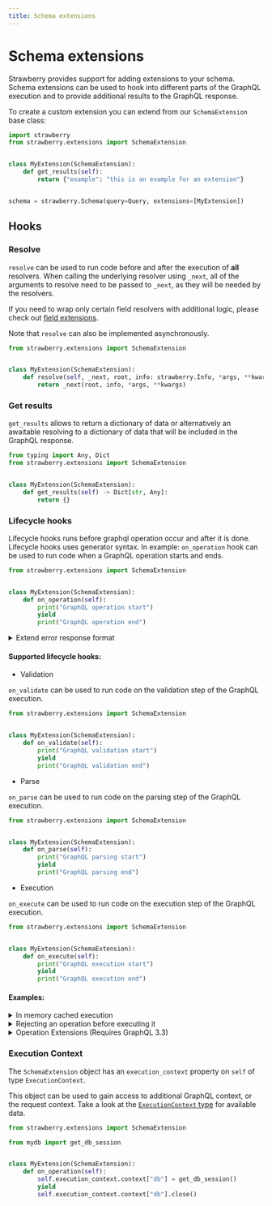 ```yaml
---
title: Schema extensions
---
```


# Schema extensions

Strawberry provides support for adding extensions to your schema. Schema
extensions can be used to hook into different parts of the GraphQL execution and
to provide additional results to the GraphQL response.

To create a custom extension you can extend from our `SchemaExtension` base
class:

```python
import strawberry
from strawberry.extensions import SchemaExtension


class MyExtension(SchemaExtension):
    def get_results(self):
        return {"example": "this is an example for an extension"}


schema = strawberry.Schema(query=Query, extensions=[MyExtension])
```

## Hooks

### Resolve

`resolve` can be used to run code before and after the execution of **all**
resolvers. When calling the underlying resolver using `_next`, all of the
arguments to resolve need to be passed to `_next`, as they will be needed by the
resolvers.

If you need to wrap only certain field resolvers with additional logic, please
check out [field extensions](/docs/guides/field-extensions).

Note that `resolve` can also be implemented asynchronously.

```python
from strawberry.extensions import SchemaExtension


class MyExtension(SchemaExtension):
    def resolve(self, _next, root, info: strawberry.Info, *args, **kwargs):
        return _next(root, info, *args, **kwargs)
```

### Get results

`get_results` allows to return a dictionary of data or alternatively an
awaitable resolving to a dictionary of data that will be included in the GraphQL
response.

```python
from typing import Any, Dict
from strawberry.extensions import SchemaExtension


class MyExtension(SchemaExtension):
    def get_results(self) -> Dict[str, Any]:
        return {}
```

### Lifecycle hooks

Lifecycle hooks runs before graphql operation occur and after it is done.
Lifecycle hooks uses generator syntax. In example: `on_operation` hook can be
used to run code when a GraphQL operation starts and ends.

```python
from strawberry.extensions import SchemaExtension


class MyExtension(SchemaExtension):
    def on_operation(self):
        print("GraphQL operation start")
        yield
        print("GraphQL operation end")
```

<details>
  <summary>Extend error response format</summary>


```python
class ExtendErrorFormat(SchemaExtension):
    def on_operation(self):
        yield
        result = self.execution_context.result
        if getattr(result, "errors", None):
            result.errors = [
                StrawberryGraphQLError(
                    extensions={"additional_key": "additional_value"},
                    nodes=error.nodes,
                    source=error.source,
                    positions=error.positions,
                    path=error.path,
                    original_error=error.original_error,
                    message=error.message,
                )
                for error in result.errors
            ]


@strawberry.type
class Query:
    @strawberry.field
    def ping(self) -> str:
        raise Exception("This error occurred while querying the ping field")


schema = strawberry.Schema(query=Query, extensions=[ExtendErrorFormat])
```

</details>


#### Supported lifecycle hooks:

- Validation

`on_validate` can be used to run code on the validation step of the GraphQL
execution.

```python
from strawberry.extensions import SchemaExtension


class MyExtension(SchemaExtension):
    def on_validate(self):
        print("GraphQL validation start")
        yield
        print("GraphQL validation end")
```

- Parse

`on_parse` can be used to run code on the parsing step of the GraphQL execution.

```python
from strawberry.extensions import SchemaExtension


class MyExtension(SchemaExtension):
    def on_parse(self):
        print("GraphQL parsing start")
        yield
        print("GraphQL parsing end")
```

- Execution

`on_execute` can be used to run code on the execution step of the GraphQL
execution.

```python
from strawberry.extensions import SchemaExtension


class MyExtension(SchemaExtension):
    def on_execute(self):
        print("GraphQL execution start")
        yield
        print("GraphQL execution end")
```

#### Examples:

<details>
  <summary>In memory cached execution</summary>


```python
import json
import strawberry
from strawberry.extensions import SchemaExtension

# Use an actual cache in production so that this doesn't grow unbounded
response_cache = {}


class ExecutionCache(SchemaExtension):
    def on_execute(self):
        # Check if we've come across this query before
        execution_context = self.execution_context
        self.cache_key = (
            f"{execution_context.query}:{json.dumps(execution_context.variables)}"
        )
        if self.cache_key in response_cache:
            self.execution_context.result = response_cache[self.cache_key]
        yield
        execution_context = self.execution_context
        if self.cache_key not in response_cache:
            response_cache[self.cache_key] = execution_context.result


schema = strawberry.Schema(
    Query,
    extensions=[
        ExecutionCache,
    ],
)
```

</details>


<details>
  <summary>Rejecting an operation before executing it</summary>


```python
import strawberry
from strawberry.extensions import SchemaExtension


class RejectSomeQueries(SchemaExtension):
    def on_execute(self):
        # Reject all operations called "RejectMe"
        execution_context = self.execution_context
        if execution_context.operation_name == "RejectMe":
            self.execution_context.result = GraphQLExecutionResult(
                data=None,
                errors=[GraphQLError("Well you asked for it")],
            )


schema = strawberry.Schema(
    Query,
    extensions=[
        RejectSomeQueries,
    ],
)
```

</details>


<details>
  <summary>Operation Extensions (Requires GraphQL 3.3)</summary>


```python
import time
import strawberry
from strawberry.extensions import SchemaExtension


class QueryStatsExtension(SchemaExtension):
    def on_operation(self):
        execution_context = self.execution_context

        if execution_context.operation_extensions:
            if execution_context.operation_extensions.get("stats", False):
                start_time = time.time()
                yield
                end_time = time.time()
                self.execution_context.extensions_results["stats"] = {
                    "query_time": end_time - start_time
                }
                return

        yield


schema = strawberry.Schema(
    Query,
    extensions=[
        QueryStatsExtension,
    ],
)
```

</details>


### Execution Context

The `SchemaExtension` object has an `execution_context` property on `self` of
type `ExecutionContext`.

This object can be used to gain access to additional GraphQL context, or the
request context. Take a look at the
[`ExecutionContext` type](https://github.com/strawberry-graphql/strawberry/blob/main/strawberry/types/execution.py)
for available data.

```python
from strawberry.extensions import SchemaExtension

from mydb import get_db_session


class MyExtension(SchemaExtension):
    def on_operation(self):
        self.execution_context.context["db"] = get_db_session()
        yield
        self.execution_context.context["db"].close()
```